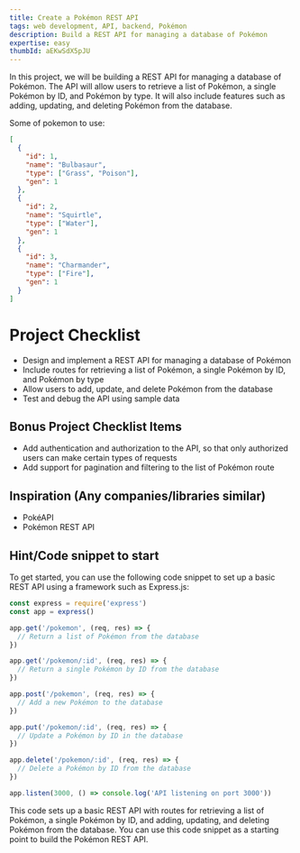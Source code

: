 ```yaml
---
title: Create a Pokémon REST API
tags: web development, API, backend, Pokémon
description: Build a REST API for managing a database of Pokémon
expertise: easy
thumbId: aEKwSdX5pJU
---
```


In this project, we will be building a REST API for managing a database of Pokémon. The API will allow users to retrieve a list of Pokémon, a single Pokémon by ID, and Pokémon by type. It will also include features such as adding, updating, and deleting Pokémon from the database.

Some of pokemon to use:

```json
[
  {
    "id": 1,
    "name": "Bulbasaur",
    "type": ["Grass", "Poison"],
    "gen": 1
  },
  {
    "id": 2,
    "name": "Squirtle",
    "type": ["Water"],
    "gen": 1
  },
  {
    "id": 3,
    "name": "Charmander",
    "type": ["Fire"],
    "gen": 1
  }
]
```

<h1>Project Checklist</h1>
<ul>
  <li>Design and implement a REST API for managing a database of Pokémon</li>
  <li>
    Include routes for retrieving a list of Pokémon, a single Pokémon by ID, and
    Pokémon by type
  </li>
  <li>Allow users to add, update, and delete Pokémon from the database</li>
  <li>Test and debug the API using sample data</li>
</ul>
<h2>Bonus Project Checklist Items</h2>
<ul>
  <li>
    Add authentication and authorization to the API, so that only authorized
    users can make certain types of requests
  </li>
  <li>Add support for pagination and filtering to the list of Pokémon route</li>
</ul>
<h2>Inspiration (Any companies/libraries similar)</h2>
<ul>
  <li>PokéAPI</li>
  <li>Pokémon REST API</li>
</ul>
<h2>Hint/Code snippet to start</h2>
To get started, you can use the following code snippet to set up a basic REST API
using a framework such as Express.js:

```javascript
const express = require('express')
const app = express()

app.get('/pokemon', (req, res) => {
  // Return a list of Pokémon from the database
})

app.get('/pokemon/:id', (req, res) => {
  // Return a single Pokémon by ID from the database
})

app.post('/pokemon', (req, res) => {
  // Add a new Pokémon to the database
})

app.put('/pokemon/:id', (req, res) => {
  // Update a Pokémon by ID in the database
})

app.delete('/pokemon/:id', (req, res) => {
  // Delete a Pokémon by ID from the database
})

app.listen(3000, () => console.log('API listening on port 3000'))
```

This code sets up a basic REST API with routes for retrieving a list of Pokémon, a single Pokémon by ID, and adding, updating, and deleting Pokémon from the database. You can use this code snippet as a starting point to build the Pokémon REST API.
